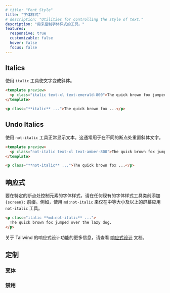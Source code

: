 ```yaml
---
# title: "Font Style"
title: "字体样式"
# description: "Utilities for controlling the style of text."
description: "用来控制字体样式的工具。"
features:
  responsive: true
  customizable: false
  hover: false
  focus: false
---
```




## Italics

<!-- Use the `italic` utility to make text italic. -->
使用 `italic` 工具使文字变成斜体。

```html emerald
<template preview>
  <p class="italic text-xl text-emerald-800">The quick brown fox jumped over the lazy dog.</p>
</template>

<p class="**italic** ...">The quick brown fox ...</p>
```

## Undo Italics

<!-- Use the `not-italic` utility to display text normally. This is typically used to reset italic text at different breakpoints. -->
使用 `not-italic` 工具正常显示文本。这通常用于在不同的断点处重置斜体文字。

```html amber
<template preview>
  <p class="not-italic text-xl text-amber-800">The quick brown fox jumped over the lazy dog.</p>
</template>

<p class="**not-italic** ...">The quick brown fox ...</p>
```

## 响应式

<!-- To control the font style of an element at a specific breakpoint, add a `{screen}:` prefix to any existing font style utility. For example, use `md:not-italic` to apply the `not-italic` utility at only medium screen sizes and above. -->
要在特定的断点处控制元素的字体样式，请在任何现有的字体样式工具类前添加 `{screen}:` 前缀。例如，使用 `md:not-italic` 来仅在中等大小及以上的屏幕应用 `not-italic` 工具。

```html
<p class="italic **md:not-italic** ...">
  The quick brown fox jumped over the lazy dog.
</p>
```

<!-- For more information about Tailwind's responsive design features, check out the [Responsive Design](/docs/responsive-design) documentation. -->
关于 Tailwind 的响应式设计功能的更多信息，请查看 [响应式设计](/docs/responsive-design) 文档。

## 定制

### 变体

<Variants plugin="fontStyle" />

### 禁用

<Disabling plugin="fontStyle" />
